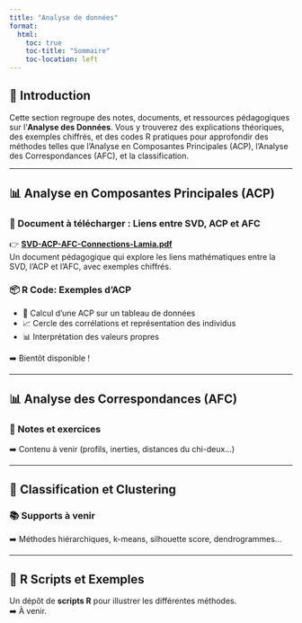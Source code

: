 ```yaml
---
title: "Analyse de données"
format:
  html:
    toc: true
    toc-title: "Sommaire"
    toc-location: left
---
```


## 🌿 Introduction

Cette section regroupe des notes, documents, et ressources pédagogiques sur l'**Analyse des Données**. Vous y trouverez des explications théoriques, des exemples chiffrés, et des codes R pratiques pour approfondir des méthodes telles que l'Analyse en Composantes Principales (ACP), l'Analyse des Correspondances (AFC), et la classification.

---

## 📊 Analyse en Composantes Principales (ACP)

### 📄 Document à télécharger : Liens entre SVD, ACP et AFC

👉 **[SVD-ACP-AFC-Connections-Lamia.pdf](media/SVD-PCA-CA-Connections.pdf)**  
Un document pédagogique qui explore les liens mathématiques entre la SVD, l'ACP et l'AFC, avec exemples chiffrés.

### 📦 R Code: Exemples d'ACP

- 🧮 Calcul d'une ACP sur un tableau de données
- 📈 Cercle des corrélations et représentation des individus
- 📊 Interprétation des valeurs propres

➡️ Bientôt disponible !

---

## 📊 Analyse des Correspondances (AFC)

### 🌸 Notes et exercices

➡️ Contenu à venir (profils, inerties, distances du chi-deux...)

---

## 🌿 Classification et Clustering

### 📚 Supports à venir

➡️ Méthodes hiérarchiques, k-means, silhouette score, dendrogrammes...

---

## 🧮 R Scripts et Exemples

Un dépôt de **scripts R** pour illustrer les différentes méthodes.  
➡️ À venir.


